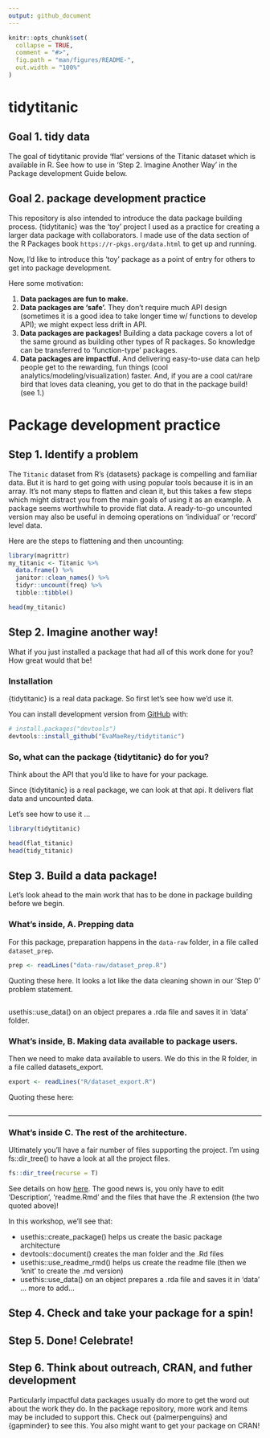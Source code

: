 ```yaml
---
output: github_document
---
```


<!-- README.md is generated from README.Rmd. Please edit that file -->

```r
knitr::opts_chunk$set(
  collapse = TRUE,
  comment = "#>",
  fig.path = "man/figures/README-",
  out.width = "100%"
)
```

# tidytitanic

<!-- badges: start -->
<!-- badges: end -->

## Goal 1. tidy data

The goal of tidytitanic provide 'flat' versions of the Titanic dataset which is available in R.  See how to use in 'Step 2. Imagine Another Way' in the Package development Guide below. 

## Goal 2. package development practice

This repository is also intended to introduce the data package building process. {tidytitanic} was the 'toy' project I used as a practice for creating a larger data package with collaborators. I made use of the data section of the R Packages book `https://r-pkgs.org/data.html` to get up and running.

Now, I'd like to introduce this 'toy' package as a point of entry for others to get into package development.

Here some motivation:

1. **Data packages are fun to make.**
2. **Data packages are 'safe'.**  They don't require much API design (sometimes it is a good idea to take longer time w/ functions to develop API); we might expect less drift in API.  
3. **Data packages are packages!** Building a data package covers a lot of the same ground as building other types of R packages.  So knowledge can be transferred to 'function-type' packages. 
4. **Data packages are impactful.** And delivering easy-to-use data can help people get to the rewarding, fun things (cool analytics/modeling/visualization) faster. And, if you are a cool cat/rare bird that loves data cleaning, you get to do that in the package build! (see 1.)

# Package development practice 

## Step 1. Identify a problem

The `Titanic` dataset from R's {datasets} package is compelling and familiar data. But it is hard to get going with using popular tools because it is in an array.  It's not many steps to  flatten and clean it, but this takes a few steps which might distract you from the main goals of using it as an example.  A package seems worthwhile to provide flat data.  A ready-to-go uncounted version may also be useful in demoing operations on 'individual' or 'record' level data.

Here are the steps to flattening and then uncounting:

```r
library(magrittr)
my_titanic <- Titanic %>% 
  data.frame() %>% 
  janitor::clean_names() %>% 
  tidyr::uncount(freq) %>% 
  tibble::tibble()

head(my_titanic)
```

## Step 2. Imagine another way!

What if you just installed a package that had all of this work done for you?  How great would that be!

### Installation

{tidytitanic} is a real data package.  So first let's see how we'd use it.

You can install development version from [GitHub](https://github.com/) with:

``` r
# install.packages("devtools")
devtools::install_github("EvaMaeRey/tidytitanic")
```


### So, what can the package {tidytitanic} do for you?

Think about the API that you'd like to have for your package.

Since {tidytitanic} is a real package, we can look at that api.  It delivers flat data and uncounted data.

Let's see how to use it ...

```r
library(tidytitanic)

head(flat_titanic)
head(tidy_titanic)
```



## Step 3. Build a data package!

Let's look ahead to the main work that has to be done in package building before we begin.

### What's inside, A. Prepping data

For this package, preparation happens in the `data-raw` folder, in a file called `dataset_prep`.  

```r
prep <- readLines("data-raw/dataset_prep.R")
```

Quoting these here. It looks a lot like the data cleaning shown in our 'Step 0' problem statement.

```r
```

usethis::use_data() on an object prepares a .rda file and saves it in 'data' folder.


### What's inside, B. Making data available to package users.

Then we need to make data available to users.  We do this in the R folder, in a file called datasets_export.

```r
export <- readLines("R/dataset_export.R")
```

Quoting these here:

```r
```


---

### What's inside C.  The rest of the architecture. 

Ultimately you'll have a fair number of files supporting the project.  I'm using fs::dir_tree() to have a look at all the project files.

```r
fs::dir_tree(recurse = T)
```

See details on how [here](https://evamaerey.github.io/package_in_20_minutes/package_in_20_minutes#step-00-press-play-on-the-video-guide).  The good news is, you only have to edit 'Description', 'readme.Rmd' and the files that have the .R extension (the two quoted above)!

In this workshop, we'll see that:

- usethis::create_package() helps us create the basic package architecture
- devtools::document() creates the man folder and the .Rd files
- usethis::use_readme_rmd() helps us create the readme file (then we 'knit' to create the .md version)
- usethis::use_data() on an object prepares a .rda file and saves it in 'data'
... more to add...


## Step 4. Check and take your package for a spin!

## Step 5. Done! Celebrate!

## Step 6. Think about outreach, CRAN, and futher development

Particularly impactful data packages usually do more to get the word out about the work they do.  In the package repository, more work and items may be included to support this.  Check out {palmerpenguins} and {gapminder} to see this. You also might want to get your package on CRAN!
